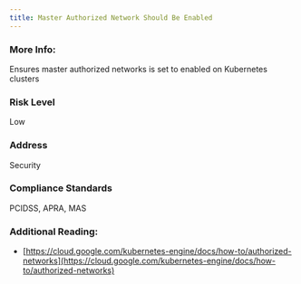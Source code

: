```yaml
---
title: Master Authorized Network Should Be Enabled
---
```


### More Info:

Ensures master authorized networks is set to enabled on Kubernetes clusters

### Risk Level

Low

### Address

Security

### Compliance Standards

PCIDSS, APRA, MAS

### Additional Reading:

- [https://cloud.google.com/kubernetes-engine/docs/how-to/authorized-networks](https://cloud.google.com/kubernetes-engine/docs/how-to/authorized-networks)
